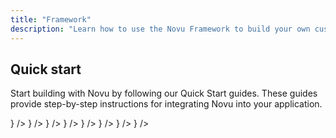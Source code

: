 ```yaml
---
title: "Framework"
description: "Learn how to use the Novu Framework to build your own custom workflows."
---
```



<FrameworkTerminal />

## Quick start

Start building with Novu by following our Quick Start guides. These guides provide step-by-step instructions for integrating Novu into your application.

<CardGroup cols={3}>
    <Card title="Next.js" color="#00D7FE" href="/framework/quickstart/nextjs" horizontal icon={<NextjsIcon />} />
    <Card title="Express.js" color="#47BA87" href="/framework/quickstart/express" horizontal icon={<ExpressjsIcon />} />
    <Card title="Remix"  color="#BC002C" href="/framework/quickstart/remix" horizontal icon={<RemixIcon />} />
    <Card title="NestJS"  color="#BC002C" href="/framework/quickstart/nestjs" horizontal icon={<NestjsIcon />} />
    <Card title="Svelte" color="#16a34a" href="/framework/quickstart/svelte" horizontal icon={<SvelteIcon />} />
    <Card title="Nuxt" color="#16a34a" href="/framework/quickstart/nuxt" horizontal icon={<NuxtIcon />} />
    <Card title="H3" color="#16a34a" href="/framework/quickstart/h3" horizontal icon={<H3Icon />} />
    <Card title="Lambda" color="#16a34a" href="/framework/quickstart/lambda" horizontal icon={<LambdaIcon />} />
</CardGroup>
